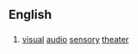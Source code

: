{{wikipedia}}
{{also|vast|väst}}
==English==

==={{Initialism}}===
{{infl|en|initialism}}

# [[visual]] [[audio]] [[sensory]] [[theater]]